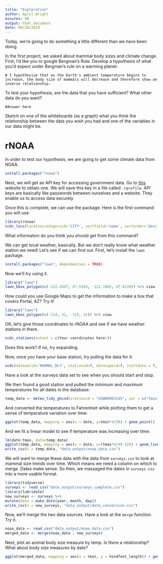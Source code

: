 ```yaml
---
title: "Exploration"
author: April Wright
minutes: 90
output: html_document
date: 09/28/2020
---
```


Today, we're going to do something a little different than we have been doing.

In the first project, we asked about mammal body sizes and climate change. First, I'd like you to google Bergman's Rule.
Develop a hypothesis of what you'd expect under Bergman's rule on a warming planet:

```
# I hypothesize that as the Earth's ambient temperature begins to increase, the body size of mammals will decrease and therefore show an inverse relationship.
```

To test your hypothesis, are the data that you have sufficient? What other data do you want?

```
#Answer here
```

Sketch on one of the whiteboards (as a graph) what you think the relationship between the data you wish you had and one of the variables in our data might be.

# rNOAA

In order to test our hypothesis, we are going to get some climate data from NOAA.

```r

install.packages("rnoaa")

```

Next, we will get an API key for accessing government data. Go to [this](https://www.ncdc.noaa.gov/cdo-web/token) website to obtain one. We will save this key in a file called `.rprofile`.
API keys are basically like passwords between ourselves and a website. They enable us to access data securely.

Once this is complete, we can use the package. Here is the first command you will use:

```r
library(rnoaa)
ncdc_locs(locationcategoryid='CITY', sortfield='name', sortorder='desc')
```


What information do you think you should get from this command? 

We can get local weather, basically. But we don't really know what weather station we need! Let's see if we can find out. First, let's install the `lawn` package. 

```r

install.packages("lawn", dependencies = TRUE)
```

Now we'll try using it.

```r

library("lawn")
lawn_bbox_polygon(c(-122.2047, 47.5204, -122.1065, 47.6139)) %>% view
```

How could you use Google Maps to get the information to make a box that covers Portal, AZ? Try it!


```r

library("lawn")
lawn_bbox_polygon(c(-114, 32, -115, 31)) %>% view
```

OK, let's give those coordinates to rNOAA and see if we have weather stations in there.

```r
ncdc_stations(extent = c(Your coordinates here!))
```

Does this work? If no, try expanding.

Now, once you have your base station, try pulling the data for it:

```r
ncdc(datasetid='NORMAL_DLY', stationid=?, datatypeid=?, startdate = ?, enddate = ?)

```

Have a look at the surveys data set to see when you should start and stop.

We then found a good station and pulled the minimum and maximum temperatures for all dates in the database:

```r

temp_data <- meteo_tidy_ghcnd(stationid = "USW00003145", var = c("tmin", "tmax"))

```

And converted the temperatures to Fahrenheit while plotting them to get a sense of temperature variation over time: 

```r

ggplot(temp_data, mapping = aes(x = date, y=tmin*4/9)) + geom_point() 
```


And we fit a linear model to see if temperature was increasing over time:

```r

lm(date~tmax, data=temp_data)
ggplot(temp_data, mapping = aes(x = date, y=(tmax*4/9)-32)) + geom_line() + geom_smooth(method='lm')
write_csv(x = temp_data, "data_output/noaa_data.csv")
```

We will want to merge these data with the data from `surveys.csv` to look at mammal size trends over time. Which means we need a column on which to merge. Dates make sense. So then, we massaged the dates in `surveys.csv` into a more usable format.

```r
library(tidyverse)
surveys <- read_csv("data_output/surveys_complete.csv")
library(lubridate)
new_surveys <- surveys %>%
mutate(date = make_date(year, month, day))
write_csv(x = new_surveys, "data_output/date_conversion.csv")
```


Now, we'll merge the two data sources. Have a look at the `merge` function. Try it.

```r
noaa_data <- read_csv("data_output/noaa_data.csv")
merged_data <- merge(noaa_data , new_surveys)
```



Next, plot an animal body size measure by temp. Is there a relationship? What about body size measures by date?

```r
ggplot(merged_data, mapping = aes(x = tmin, y = hindfoot_length)) + geom_point(aes(alpha = 0.1, color = sex)) + facet_grid(cols  = vars(species_id)) + geom_smooth(aes(group=sex), method='lm')
```



